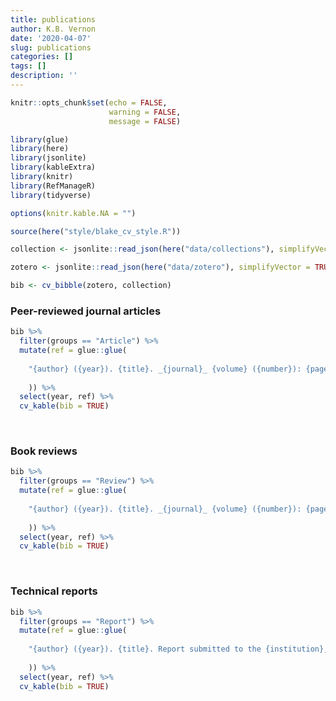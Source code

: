 ```yaml
---
title: publications
author: K.B. Vernon
date: '2020-04-07'
slug: publications
categories: []
tags: []
description: ''
---
```


```r

knitr::opts_chunk$set(echo = FALSE, 
                      warning = FALSE, 
                      message = FALSE)

library(glue)
library(here)
library(jsonlite)
library(kableExtra)
library(knitr)
library(RefManageR)
library(tidyverse)

options(knitr.kable.NA = "")

```

```r

source(here("style/blake_cv_style.R"))

```

```r

collection <- jsonlite::read_json(here("data/collections"), simplifyVector = TRUE)

zotero <- jsonlite::read_json(here("data/zotero"), simplifyVector = TRUE)

bib <- cv_bibble(zotero, collection)

```

### Peer-reviewed journal articles

```r

bib %>% 
  filter(groups == "Article") %>% 
  mutate(ref = glue::glue(
    
    "{author} ({year}). {title}. _{journal}_ {volume} ({number}): {pages}. DOI: {doi} <br><br>"
    
    )) %>% 
  select(year, ref) %>% 
  cv_kable(bib = TRUE)

```

<br>

### Book reviews

```r

bib %>%
  filter(groups == "Review") %>%
  mutate(ref = glue::glue(
    
    "{author} ({year}). {title}. _{journal}_ {volume} ({number}): {pages}. DOI: {doi} <br><br>"
    
    )) %>% 
  select(year, ref) %>% 
  cv_kable(bib = TRUE)

```

<br>

### Technical reports

```r

bib %>% 
  filter(groups == "Report") %>% 
  mutate(ref = glue::glue(
    
    "{author} ({year}). {title}. Report submitted to the {institution}, {address}. <br><br>"
    
    )) %>% 
  select(year, ref) %>% 
  cv_kable(bib = TRUE)

```
